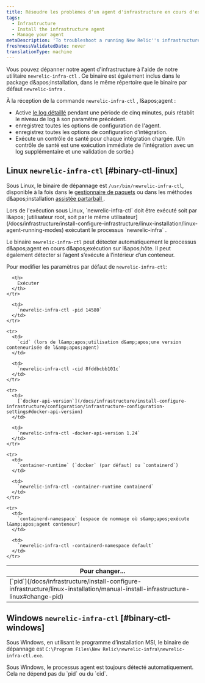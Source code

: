 ```yaml
---
title: Résoudre les problèmes d'un agent d'infrastructure en cours d'exécution
tags:
  - Infrastructure
  - Install the infrastructure agent
  - Manage your agent
metaDescription: 'To troubleshoot a running New Relic''s infrastructure agent, use the binary newrelic-infra-ctl.'
freshnessValidatedDate: never
translationType: machine
---
```


Vous pouvez dépanner notre agent d&apos;infrastructure à l&apos;aide de notre utilitaire `newrelic-infra-ctl` . Ce binaire est également inclus dans le package d&amp;apos;installation, dans le même répertoire que le binaire par défaut `newrelic-infra` .

À la réception de la commande `newrelic-infra-ctl` , l&amp;apos;agent :

* Active [le log détaillé](/docs/infrastructure/new-relic-infrastructure/troubleshooting/generate-logs-troubleshooting-infrastructure) pendant une période de cinq minutes, puis rétablit le niveau de log à son paramètre précédent.
* enregistrez toutes les options de configuration de l&apos;agent.
* enregistrez toutes les options de configuration d’intégration.
* Exécute un contrôle de santé pour chaque intégration chargée. (Un contrôle de santé est une exécution immédiate de l&apos;intégration avec un log supplémentaire et une validation de sortie.)

## Linux `newrelic-infra-ctl` [#binary-ctl-linux]

Sous Linux, le binaire de dépannage est `/usr/bin/newrelic-infra-ctl`, disponible à la fois dans le [gestionnaire de paquets](/docs/infrastructure/new-relic-infrastructure/installation/install-infrastructure-linux) ou dans les méthodes d&amp;apos;installation [assistée partarball ](/docs/infrastructure/install-configure-infrastructure/linux-installation/assisted-install-infrastructure-linux).

<Callout variant="important">
  Lors de l&apos;exécution sous Linux, `newrelic-infra-ctl` doit être exécuté soit par l&amp;apos; [utilisateur root, soit par le même utilisateur](/docs/infrastructure/install-configure-infrastructure/linux-installation/linux-agent-running-modes) exécutant le processus `newrelic-infra` .
</Callout>

Le binaire `newrelic-infra-ctl` peut détecter automatiquement le processus d&amp;apos;agent en cours d&amp;apos;exécution sur l&amp;apos;hôte. Il peut également détecter si l’agent s’exécute à l’intérieur d’un conteneur.

Pour modifier les paramètres par défaut de `newrelic-infra-ctl`:

<table>
  <thead>
    <tr>
      <th style={{ width: "300px" }}>
        Pour changer...
      </th>

      <th>
        Exécuter
      </th>
    </tr>
  </thead>

  <tbody>
    <tr>
      <td>
        [`pid`](/docs/infrastructure/install-configure-infrastructure/linux-installation/manual-install-infrastructure-linux#change-pid)
      </td>

      <td>
        `newrelic-infra-ctl -pid 14580`
      </td>
    </tr>

    <tr>
      <td>
        `cid` (lors de l&amp;apos;utilisation d&amp;apos;une version conteneurisée de l&amp;apos;agent)
      </td>

      <td>
        `newrelic-infra-ctl -cid 8fddbcbb101c`
      </td>
    </tr>

    <tr>
      <td>
        [`docker-api-version`](/docs/infrastructure/install-configure-infrastructure/configuration/infrastructure-configuration-settings#docker-api-version)
      </td>

      <td>
        `newrelic-infra-ctl -docker-api-version 1.24`
      </td>
    </tr>

    <tr>
      <td>
        `container-runtime` (`docker` (par défaut) ou `containerd`)
      </td>

      <td>
        `newrelic-infra-ctl -container-runtime containerd`
      </td>
    </tr>

    <tr>
      <td>
        `containerd-namespace` (espace de nommage où s&amp;apos;exécute l&amp;apos;agent conteneur)
      </td>

      <td>
        `newrelic-infra-ctl -containerd-namespace default`
      </td>
    </tr>
  </tbody>
</table>

## Windows `newrelic-infra-ctl` [#binary-ctl-windows]

Sous Windows, en utilisant le programme d’installation MSI, le binaire de dépannage est `C:\Program Files\New Relic\newrelic-infra\newrelic-infra-ctl.exe`.

<Callout variant="important">
  Sous Windows, le processus agent est toujours détecté automatiquement. Cela ne dépend pas du `pid` ou du `cid`.
</Callout>